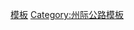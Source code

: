 {{Navbox
|state=autocollapse
|image=[[File:I-5.svg|40px]]
|name=5号州际公路及其辅助线
|title=[[5號州際公路|<span style="color:white;">5号州际公路</span>]]<span style="color:white;">及其</span>[[美國州際公路輔助線列表|<span style="color:white;">辅助线</span>]]
|titlestyle= background:#006A4D; color:white;
|listclass=hlist

|list1=*'''[[5号州际公路加利福尼亚州段|加利福尼亚州段]]'''
**[[105号州际公路 (加利福尼亚州)|105]]
**[[圣安娜高速公路|105]]<sup>1</sup>
**[[205號州際公路 (加利福尼亞州)|205]]
**[[Interstate 80 Business (Sacramento, California)|305]]<sup>5</sup>
**[[405号州际公路 (加利福尼亚州)|405]]
**[[505號州際公路|505]]
**[[605号州际公路|605]]
**[[805号州际公路|805]]
**[[905号加利福尼亚州州道|905]]<sup>2</sup>
*'''[[5号州际公路俄勒冈州段|俄勒冈州段]]'''
**[[105号州际公路 (俄勒冈州)|105]]
**[[205号州际公路 (俄勒冈州和华盛顿州)|205]]
**[[Oregon Route 99E Business|305]]<sup>4</sup>
**[[405号州际公路 (俄勒冈州)|405]]
**[[U.S. Route 30 in Oregon|505]]<sup>4</sup>
*'''[[5号州际公路华盛顿州段|华盛顿州段]]'''
**[[205号州际公路 (俄勒冈州和华盛顿州)|205]]
**[[405号州际公路 (华盛顿州)|405]]
**[[605号州际公路 (华盛顿州)|605]]<sup>3</sup>
**[[705号州际公路|705]]
|list2=*括号内为5号州际公路在该州境内的辅助线
*<sup>1</sup>已取消
*<sup>2</sup>未来
*<sup>3</sup>已计划
*<sup>4</sup>未建成
*<sup>5</sup>未标号}}
<noinclude>
[[Category:州際公路系統|模板]]
[[Category:州际公路模板]]
</noinclude>